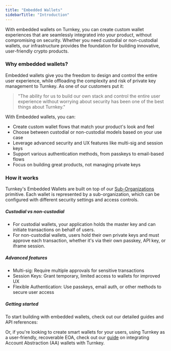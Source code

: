 ```yaml
---
title: "Embedded Wallets"
sidebarTitle: "Introduction"
---
```


With embedded wallets on Turnkey, you can create custom wallet experiences that are seamlessly integrated into your product, without compromising on security. Whether you need custodial or non-custodial wallets, our infrastructure provides the foundation for building innovative, user-friendly crypto products.

### Why embedded wallets?

Embedded wallets give you the freedom to design and control the entire user experience, while offloading the complexity and risk of private key management to Turnkey. As one of our customers put it:

> "The ability for us to build our own stack and control the entire user experience without worrying about security has been one of the best things about Turnkey."

With Embedded wallets, you can:

* Create custom wallet flows that match your product's look and feel
* Choose between custodial or non-custodial models based on your use case
* Leverage advanced security and UX features like multi-sig and session keys
* Support various authentication methods, from passkeys to email-based flows
* Focus on building great products, not managing private keys

### How it works

Turnkey's Embedded Wallets are built on top of our [Sub-Organizations](/concepts/sub-organizations) primitive. Each wallet is represented by a sub-organization, which can be configured with different security settings and access controls.

##### Custodial vs non-custodial

* For custodial wallets, your application holds the master key and can initiate transactions on behalf of users.
* For non-custodial wallets, users hold their own private keys and must approve each transaction, whether it's via their own passkey, API key, or iframe session.

##### Advanced features

* Multi-sig: Require multiple approvals for sensitive transactions
* Session Keys: Grant temporary, limited access to wallets for improved UX
* Flexible Authentication: Use passkeys, email auth, or other methods to secure user access

##### Getting started

To start building with embedded wallets, check out our detailed guides and API references:

<CardGroup>
  <Card title="Sub-Organizations as Wallets" href="/embedded-wallets/sub-organizations-as-wallets" icon="puzzle-piece" iconType="solid" horizontal />
  <Card title="Sub-Organization Email Auth" href="/embedded-wallets/sub-organization-auth" icon="envelope" iconType="solid" horizontal />
  <Card title="Sub-Organization Recovery" href="/embedded-wallets/sub-organization-recovery" icon="key" iconType="solid" horizontal />
  <Card title="Turnkey API Reference" href="/api-reference/overview" icon="file-code" iconType="solid" horizontal />
</CardGroup>

Or, if you're looking to create smart wallets for your users, using Turnkey as a user-friendly, recoverable EOA, check out our [guide](/reference/aa-wallets) on integrating Account Abstraction (AA) wallets with Turnkey.
